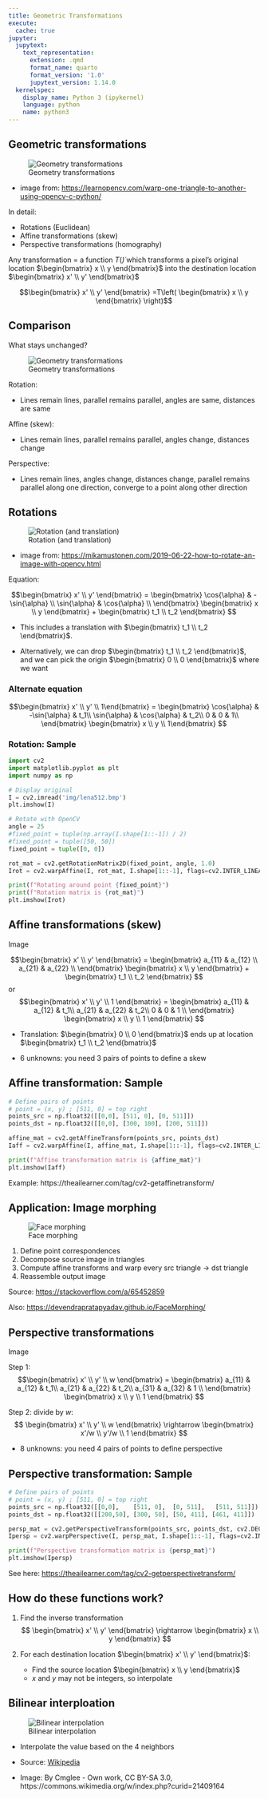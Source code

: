 ```yaml
---
title: Geometric Transformations
execute: 
  cache: true
jupyter:
  jupytext:
    text_representation:
      extension: .qmd
      format_name: quarto
      format_version: '1.0'
      jupytext_version: 1.14.0
  kernelspec:
    display_name: Python 3 (ipykernel)
    language: python
    name: python3
---
```


## Geometric transformations

![Geometry transformations](img/GeometricalTransformations.jpg)

- image from: [https://learnopencv.com/warp-one-triangle-to-another-using-opencv-c-python/](https://learnopencv.com/warp-one-triangle-to-another-using-opencv-c-python/)

In detail: 

- Rotations (Euclidean)
- Affine transformations (skew)
- Perspective transformations (homography)

Any transformation = a function $T(\dot)$ which transforms a pixel's original location $\begin{bmatrix} x \\ y \end{bmatrix}$ into the destination location $\begin{bmatrix} x' \\ y' \end{bmatrix}$

$$\begin{bmatrix}
x' \\
y'
\end{bmatrix}
=T\left(
\begin{bmatrix}
x \\ 
y
\end{bmatrix}
\right)$$

## Comparison

What stays unchanged?

![Geometry transformations](img/GeometricalTransformations.png)

Rotation: 

  - Lines remain lines, parallel remains parallel, angles are same, distances are same

Affine (skew):

  - Lines remain lines, parallel remains parallel, angles change, distances change

Perspective:

  - Lines remain lines, angles change, distances change, parallel remains parallel along one direction, converge to a point along other direction


## Rotations

![Rotation (and translation)](img/Rotation.png)

- image from: [https://mikamustonen.com/2019-06-22-how-to-rotate-an-image-with-opencv.html](https://mikamustonen.com/2019-06-22-how-to-rotate-an-image-with-opencv.html)

Equation: 

$$\begin{bmatrix} x' \\ y' \end{bmatrix}
=
\begin{bmatrix}
\cos{\alpha} & -\sin{\alpha} \\
\sin{\alpha} & \cos{\alpha} \\
\end{bmatrix} 
\begin{bmatrix} x \\ y \end{bmatrix}
+
\begin{bmatrix} t_1 \\ t_2 \end{bmatrix}
$$

- This includes a translation with $\begin{bmatrix} t_1 \\ t_2 \end{bmatrix}$.

- Alternatively, we can drop $\begin{bmatrix} t_1 \\ t_2 \end{bmatrix}$, and we can pick the origin $\begin{bmatrix} 0 \\ 0 \end{bmatrix}$ where we want

### Alternate equation

$$\begin{bmatrix} x' \\ y' \\ 1\end{bmatrix}
=
\begin{bmatrix}
\cos{\alpha} & -\sin{\alpha} & t_1\\
\sin{\alpha} & \cos{\alpha}  & t_2\\
0 & 0  & 1\\
\end{bmatrix} 
\begin{bmatrix} x \\ y \\ 1\end{bmatrix}
$$


### Rotation: Sample

```python
import cv2
import matplotlib.pyplot as plt
import numpy as np

# Display original
I = cv2.imread('img/lena512.bmp')
plt.imshow(I)
```

```python
# Rotate with OpenCV
angle = 25
#fixed_point = tuple(np.array(I.shape[1::-1]) / 2)
#fixed_point = tuple([50, 50])
fixed_point = tuple([0, 0])

rot_mat = cv2.getRotationMatrix2D(fixed_point, angle, 1.0)
Irot = cv2.warpAffine(I, rot_mat, I.shape[1::-1], flags=cv2.INTER_LINEAR)

print(f"Rotating around point {fixed_point}")
print(f"Rotation matrix is {rot_mat}")
plt.imshow(Irot)
```

## Affine transformations (skew)

Image

$$\begin{bmatrix} x' \\ y' \end{bmatrix}
=
\begin{bmatrix}
a_{11} & a_{12} \\
a_{21} & a_{22} \\
\end{bmatrix} 
\begin{bmatrix} x \\ y \end{bmatrix}
+
\begin{bmatrix} t_1 \\ t_2 \end{bmatrix}
$$
or 
$$\begin{bmatrix} x' \\ y' \\ 1 \end{bmatrix}
=
\begin{bmatrix}
a_{11} & a_{12} & t_1\\
a_{21} & a_{22} & t_2\\
0 & 0 & 1 \\
\end{bmatrix} 
\begin{bmatrix} x \\ y \\ 1 \end{bmatrix}
$$

- Translation: $\begin{bmatrix} 0 \\ 0 \end{bmatrix}$ ends up at location $\begin{bmatrix} t_1 \\ t_2 \end{bmatrix}$

- 6 unknowns: you need 3 pairs of points to define a skew

## Affine transformation: Sample

```python
# Define pairs of points
# point = (x, y) ; [511, 0] = top right
points_src = np.float32([[0,0], [511, 0], [0, 511]])
points_dst = np.float32([[0,0], [300, 100], [200, 511]])

affine_mat = cv2.getAffineTransform(points_src, points_dst)
Iaff = cv2.warpAffine(I, affine_mat, I.shape[1::-1], flags=cv2.INTER_LINEAR)

print(f"Affine transformation matrix is {affine_mat}")
plt.imshow(Iaff)
```

Example: https://theailearner.com/tag/cv2-getaffinetransform/

## Application: Image morphing

![Face morphing](img/FaceMorphing.png)

1. Define point correspondences
2. Decompose source image in triangles
3. Compute affine transforms and warp every src triangle -> dst triangle
4. Reassemble output image

Source: [https://stackoverflow.com/a/65452859](https://stackoverflow.com/a/65452859)

Also: [https://devendrapratapyadav.github.io/FaceMorphing/](https://devendrapratapyadav.github.io/FaceMorphing/)


## Perspective transformations

Image

Step 1:
$$\begin{bmatrix} x' \\ y' \\ w \end{bmatrix}
=
\begin{bmatrix}
a_{11} & a_{12} & t_1\\
a_{21} & a_{22} & t_2\\
a_{31} & a_{32} & 1 \\
\end{bmatrix} 
\begin{bmatrix} x \\ y \\ 1 \end{bmatrix}
$$

Step 2: divide by $w$:
$$
\begin{bmatrix} x' \\ y' \\ w \end{bmatrix}
\rightarrow
\begin{bmatrix} x'/w \\ y'/w \\ 1 \end{bmatrix}
$$

- 8 unknowns: you need 4 pairs of points to define perspective

## Perspective transformation: Sample

```python
# Define pairs of points
# point = (x, y) ; [511, 0] = top right
points_src = np.float32([[0,0],    [511, 0],  [0, 511],   [511, 511]])
points_dst = np.float32([[200,50], [300, 50], [50, 411], [461, 411]])

persp_mat = cv2.getPerspectiveTransform(points_src, points_dst, cv2.DECOMP_LU)
Ipersp = cv2.warpPerspective(I, persp_mat, I.shape[1::-1], flags=cv2.INTER_LINEAR)

print(f"Perspective transformation matrix is {persp_mat}")
plt.imshow(Ipersp)
```

See here: [https://theailearner.com/tag/cv2-getperspectivetransform/](https://theailearner.com/tag/cv2-getperspectivetransform/)

## How do these functions work?

1. Find the inverse transformation
$$
\begin{bmatrix} x' \\ y' \end{bmatrix}
\rightarrow  
\begin{bmatrix} x \\ y \end{bmatrix}
$$

2. For each destination location $\begin{bmatrix} x' \\ y' \end{bmatrix}$:
   
   - Find the source location $\begin{bmatrix} x \\ y \end{bmatrix}$
   - $x$ and $y$ may not be integers, so interpolate

## Bilinear interploation

![Bilinear interpolation](img/BilinearInterp1.png)

- Interpolate the value based on the 4 neighbors

- Source: [Wikipedia](https://en.wikipedia.org/wiki/Bilinear_interpolation)

- Image: By Cmglee - Own work, CC BY-SA 3.0, https://commons.wikimedia.org/w/index.php?curid=21409164
